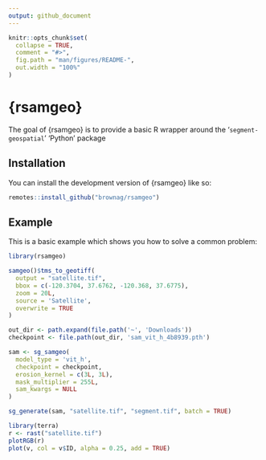 ```yaml
---
output: github_document
---
```


<!-- README.md is generated from README.Rmd. Please edit that file -->

```r
knitr::opts_chunk$set(
  collapse = TRUE,
  comment = "#>",
  fig.path = "man/figures/README-",
  out.width = "100%"
)
```

# {rsamgeo}

<!-- badges: start -->
<!-- badges: end -->

The goal of {rsamgeo} is to provide a basic R wrapper around the '`segment-geospatial`' 'Python' package

## Installation

You can install the development version of {rsamgeo} like so:

``` r
remotes::install_github("brownag/rsamgeo")
```

## Example

This is a basic example which shows you how to solve a common problem:

```r
library(rsamgeo)

samgeo()$tms_to_geotiff(
  output = "satellite.tif",
  bbox = c(-120.3704, 37.6762, -120.368, 37.6775),
  zoom = 20L,
  source = 'Satellite',
  overwrite = TRUE
)

out_dir <- path.expand(file.path('~', 'Downloads'))
checkpoint <- file.path(out_dir, 'sam_vit_h_4b8939.pth')

sam <- sg_samgeo(
  model_type = 'vit_h',
  checkpoint = checkpoint,
  erosion_kernel = c(3L, 3L),
  mask_multiplier = 255L,
  sam_kwargs = NULL
)

sg_generate(sam, "satellite.tif", "segment.tif", batch = TRUE)
```

```r
library(terra)
r <- rast("satellite.tif")
plotRGB(r)
plot(v, col = v$ID, alpha = 0.25, add = TRUE)
```

